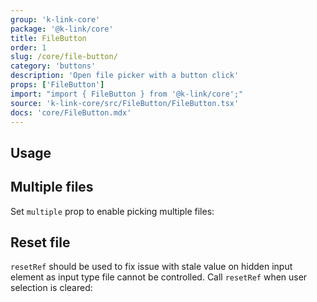 ```yaml
---
group: 'k-link-core'
package: '@k-link/core'
title: FileButton
order: 1
slug: /core/file-button/
category: 'buttons'
description: 'Open file picker with a button click'
props: ['FileButton']
import: "import { FileButton } from '@k-link/core';"
source: 'k-link-core/src/FileButton/FileButton.tsx'
docs: 'core/FileButton.mdx'
---
```



## Usage

<Demo data={FileButtonDemos.usage} />

## Multiple files

Set `multiple` prop to enable picking multiple files:

<Demo data={FileButtonDemos.multiple} />

## Reset file

`resetRef` should be used to fix issue with stale value on hidden input element as input type file cannot be controlled.
Call `resetRef` when user selection is cleared:

<Demo data={FileButtonDemos.reset} />
